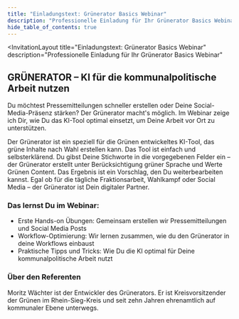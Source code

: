 ```yaml
---
title: "Einladungstext: Grünerator Basics Webinar"
description: "Professionelle Einladung für Ihr Grünerator Basics Webinar"
hide_table_of_contents: true
---
```



<InvitationLayout
  title="Einladungstext: Grünerator Basics Webinar"
  description="Professionelle Einladung für Ihr Grünerator Basics Webinar"
>

## GRÜNERATOR – KI für die kommunalpolitische Arbeit nutzen

Du möchtest Pressemitteilungen schneller erstellen oder Deine Social-Media-Präsenz stärken? Der Grünerator macht's möglich. Im Webinar zeige ich Dir, wie Du das KI-Tool optimal einsetzt, um Deine Arbeit vor Ort zu unterstützen.

Der Grünerator ist ein speziell für die Grünen entwickeltes KI-Tool, das grüne Inhalte nach Wahl erstellen kann. Das Tool ist einfach und selbsterklärend. Du gibst Deine Stichworte in die vorgegebenen Felder ein – der Grünerator erstellt unter Berücksichtigung grüner Sprache und Werte Grünen Content. Das Ergebnis ist ein Vorschlag, den Du weiterbearbeiten kannst. Egal ob für die tägliche Fraktionsarbeit, Wahlkampf oder Social Media – der Grünerator ist Dein digitaler Partner.

### Das lernst Du im Webinar:

- Erste Hands-on Übungen: Gemeinsam erstellen wir Pressemitteilungen und Social Media Posts
- Workflow-Optimierung: Wir lernen zusammen, wie du den Grünerator in deine Workflows einbaust
- Praktische Tipps und Tricks: Wie Du die KI optimal für Deine kommunalpolitische Arbeit nutzt

### Über den Referenten

Moritz Wächter ist der Entwickler des Grünerators. Er ist Kreisvorsitzender der Grünen im Rhein-Sieg-Kreis und seit zehn Jahren ehrenamtlich auf kommunaler Ebene unterwegs.

</InvitationLayout>